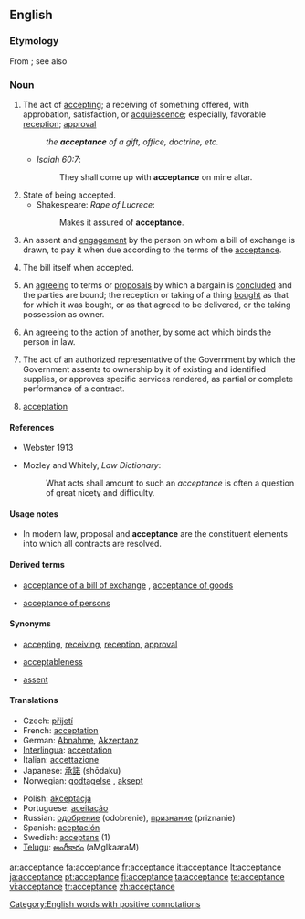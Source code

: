 ==English==

===Etymology===
From {{OF.}} {{term|accepter|lang=fro}}; see also {{term|accept}}

===Noun===
{{en-noun}}

# The act of [[accepting]]; a receiving of something offered, with approbation, satisfaction, or [[acquiescence]]; especially, favorable [[reception]]; [[approval]]
#: ''the '''acceptance''' of a gift, office, doctrine, etc.''
#* ''Isaiah 60:7'':
#*: They shall come up with '''acceptance''' on mine altar.
# State of being accepted.
#* Shakespeare: ''Rape of Lucrece'':
#*: Makes it assured of '''acceptance'''.
# {{context|commerce}} An assent and [[engagement]] by the person on whom a bill of exchange is drawn, to pay it when due according to the terms of the [[acceptance]].
# {{context|commerce}} The bill itself when accepted.
# An [[agreeing]] to terms or [[proposals]] by which a bargain is [[concluded]] and the parties are bound; the reception or taking of a thing [[bought]] as that for which it was bought, or as that agreed to be delivered, or the taking possession as owner.
# {{law}} An agreeing to the action of another, by some act which binds the person in law.
# {{context|US Government}} The act of an authorized representative of the Government by which the Government assents to ownership by it of existing and identified supplies, or approves specific services rendered, as partial or complete performance of a contract.
# {{obsolete}} [[acceptation]]

====References====
* Webster 1913
* {{sense|law|An agreeing to the action of another, by some act which binds the person in law}} Mozley and Whitely, ''Law Dictionary'':
*: What acts shall amount to such an ''acceptance'' is often a question of great nicety and difficulty.

====Usage notes====
* {{sense|law|An agreeing to the action of another, by some act which binds the person in law}} In modern law, proposal and '''acceptance''' are the constituent elements into which all contracts are resolved.

====Derived terms====
* {{sense|US Government|act of an authorized representative to assent to ownership or approve services rendered}} [[acceptance of a bill of exchange]]<!-- If this meets CFI, move the following synonyms and def to that entry: '''check''', '''draft''', or '''order''', "an engagement to pay it according to the terms. This engagement is usually made by writing the word "accepted" across the face of the bill." -->, [[acceptance of goods]] <!-- If this meets CFI, move the following def to that entry: "under the statute of frauds, is an [[intelligent]] acceptance by a party [[knowing]] the nature of the [[transaction]]." -->
* [[acceptance of persons]] <!-- If this meets CFI, move the following to that entry: "[[partiality]], [[favoritism]]. See under [[accept]]." -->

====Synonyms====
* {{sense|act of accepting}} [[accepting]], [[receiving]], [[reception]], [[approval]]
* {{sense|State of being accepted}} [[acceptableness]]
* {{sense|commerce|assent and engagement of a bill of exchange}} [[assent]]

====Translations====
{{rfc-trans}}
{{ttbc-top}}
* Czech: [[přijetí]] {{n}}
*French: [[acceptation]] {{f}}
*German: [[Abnahme]], [[Akzeptanz]]
*[[Interlingua]]: [[acceptation]]
*Italian: [[accettazione]]
*Japanese: [[承諾]] (shōdaku)
*Norwegian: [[godtagelse]] {{c}}, [[aksept]] {{c}}
{{trans-mid}}
*Polish: [[akceptacja]]
*Portuguese: [[aceitação]]
*Russian: [[одобрение]] (odobrenie), [[признание]] (priznanie)
*Spanish: [[aceptación]]
*Swedish: [[acceptans]] (1)
*[[Telugu]]: [[అంగీకారం]] (aMgIkaaraM)
{{trans-bottom}}

[[Category:English words with positive connotations]]

[[ar:acceptance]]
[[fa:acceptance]]
[[fr:acceptance]]
[[it:acceptance]]
[[lt:acceptance]]
[[ja:acceptance]]
[[pt:acceptance]]
[[fi:acceptance]]
[[ta:acceptance]]
[[te:acceptance]]
[[vi:acceptance]]
[[tr:acceptance]]
[[zh:acceptance]]
